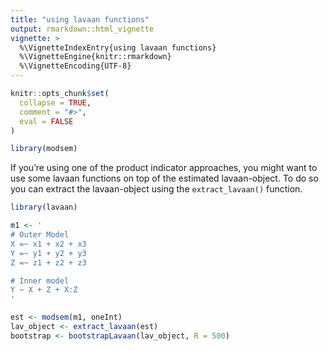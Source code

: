 ```yaml
---
title: "using lavaan functions"
output: rmarkdown::html_vignette
vignette: >
  %\VignetteIndexEntry{using lavaan functions}
  %\VignetteEngine{knitr::rmarkdown}
  %\VignetteEncoding{UTF-8}
---
```


```r
knitr::opts_chunk$set(
  collapse = TRUE,
  comment = "#>",
  eval = FALSE
)
```

```r
library(modsem)
```
If you're using one of the product indicator approaches, you might want to use some lavaan 
functions on top of the estimated lavaan-object. 
To do so you can extract the lavaan-object using the `extract_lavaan()` function.

```r
library(lavaan)

m1 <- '
# Outer Model
X =~ x1 + x2 + x3
Y =~ y1 + y2 + y3
Z =~ z1 + z2 + z3

# Inner model
Y ~ X + Z + X:Z
'

est <- modsem(m1, oneInt)
lav_object <- extract_lavaan(est)
bootstrap <- bootstrapLavaan(lav_object, R = 500)
```
